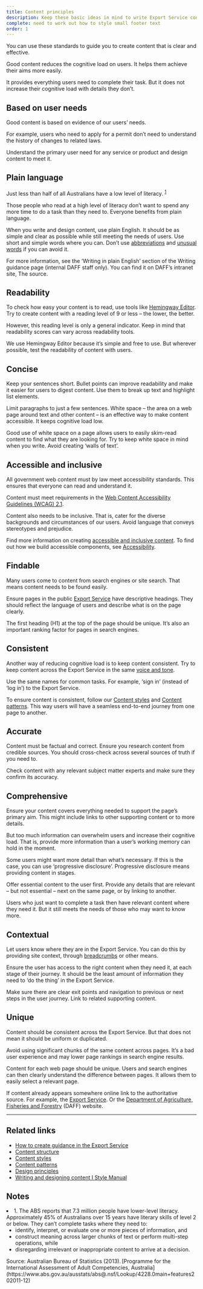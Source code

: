 ```yaml
---
title: Content principles
description: Keep these basic ideas in mind to write Export Service content, or any other content.
complete: need to work out how to style small footer text
order: 1
---
```


You can use these standards to guide you to create content that is clear and effective.

Good content reduces the cognitive load on users. It helps them achieve their aims more easily.

It provides everything users need to complete their task. But it does not increase their cognitive load with details they don’t.

## Based on user needs

Good content is based on evidence of our users’ needs.

For example, users who need to apply for a permit don’t need to understand the history of changes to related laws.

Understand the primary user need for any service or product and design content to meet it.

<BackToTop />

## Plain language

Just less than half of all Australians have a low level of literacy. <sup><a aria-label="1, footnote reference to Australian Bureau of Statistics" href="#cite-1">1</a></sup>

Those people who read at a high level of literacy don’t want to spend any more time to do a task than they need to. Everyone benefits from plain language.

When you write and design content, use plain English. It should be as simple and clear as possible while still meeting the needs of users. Use short and simple words where you can. Don’t use [abbreviations](/content/content-styles#abbreviations) and [unusual words](/content/content-styles#types-of-words) if you can avoid it.

For more information, see the ‘Writing in plain English’ section of the Writing guidance page (internal DAFF staff only). You can find it on DAFF’s intranet site, The source.

<BackToTop />

## Readability

To check how easy your content is to read, use tools like [Hemingway Editor](https://hemingwayapp.com/). Try to create content with a reading level of 9 or less – the lower, the better.

However, this reading level is only a general indicator. Keep in mind that readability scores can vary across readability tools.

We use Hemingway Editor because it’s simple and free to use. But wherever possible, test the readability of content with users.

<BackToTop />

## Concise

Keep your sentences short. Bullet points can improve readability and make it easier for users to digest content. Use them to break up text and highlight list elements.

Limit paragraphs to just a few sentences. White space – the area on a web page around text and other content – is an effective way to make content accessible. It keeps cognitive load low.

Good use of white space on a page allows users to easily skim-read content to find what they are looking for. Try to keep white space in mind when you write. Avoid creating ‘walls of text’.

<BackToTop />

## Accessible and inclusive

All government web content must by law meet accessibility standards. This ensures that everyone can read and understand it.

Content must meet requirements in the [Web Content Accessibility Guidelines (WCAG) 2.1](https://www.w3.org/TR/WCAG21/).

Content also needs to be inclusive. That is, cater for the diverse backgrounds and circumstances of our users. Avoid language that conveys stereotypes and prejudice.

Find more information on creating [accessible and inclusive content](https://www.stylemanual.gov.au/accessible-and-inclusive-content). To find out how we build accessible components, see [Accessibility](/foundations/accessibility).

<BackToTop />

## Findable

Many users come to content from search engines or site search. That means content needs to be found easily.

Ensure pages in the public [Export Service](https://exports.agriculture.gov.au/) have descriptive headings. They should reflect the language of users and describe what is on the page clearly.

The first heading (H1) at the top of the page should be unique. It’s also an important ranking factor for pages in search engines.

<BackToTop />

## Consistent

Another way of reducing cognitive load is to keep content consistent. Try to keep content across the Export Service in the same [voice and tone](./voice-and-tone).

Use the same names for common tasks. For example, ‘sign in’ (instead of ‘log in’) to the Export Service.

To ensure content is consistent, follow our [Content styles](./content-styles) and [Content patterns](./content-patterns). This way users will have a seamless end-to-end journey from one page to another.

<BackToTop />

## Accurate

Content must be factual and correct. Ensure you research content from credible sources. You should cross-check across several sources of truth if you need to.

Check content with any relevant subject matter experts and make sure they confirm its accuracy.

<BackToTop />

## Comprehensive

Ensure your content covers everything needed to support the page’s primary aim. This might include links to other supporting content or to more details.

But too much information can overwhelm users and increase their cognitive load. That is, provide more information than a user’s working memory can hold in the moment.

Some users might want more detail than what’s necessary. If this is the case, you can use ‘progressive disclosure’. Progressive disclosure means providing content in stages.

Offer essential content to the user first. Provide any details that are relevant – but not essential – next on the same page, or by linking to another.

Users who just want to complete a task then have relevant content where they need it. But it still meets the needs of those who may want to know more.

<BackToTop />

## Contextual

Let users know where they are in the Export Service. You can do this by providing site context, through [breadcrumbs](/components/breadcrumbs) or other means.

Ensure the user has access to the right content when they need it, at each stage of their journey. It should be the least amount of information they need to ‘do the thing’ in the Export Service.

Make sure there are clear exit points and navigation to previous or next steps in the user journey. Link to related supporting content.

<BackToTop />

## Unique

Content should be consistent across the Export Service. But that does not mean it should be uniform or duplicated.

Avoid using significant chunks of the same content across pages. It’s a bad user experience and may lower page rankings in search engine results.

Content for each web page should be unique. Users and search engines can then clearly understand the difference between pages. It allows them to easily select a relevant page.

If content already appears somewhere online link to the authoritative source. For example, the [Export Service](https://exports.agriculture.gov.au/). Or the [Department of Agriculture, Fisheries and Forestry](https://www.agriculture.gov.au/) (DAFF) website.

<BackToTop />

---

## Related links

- [How to create guidance in the Export Service](/guides/how-to-create-guidance)
- [Content structure](./content-structure)
- [Content styles](./content-styles)
- [Content patterns](./content-patterns)
- [Design principles](/foundations/design-principles)
- [Writing and designing content I Style Manual](https://www.stylemanual.gov.au/writing-and-designing-content)

## Notes

<FootnotesList>
	<li id="cite-1">
		1. The ABS reports that 7.3 million people have lower-level literacy.
		Approximately 45% of Australians over 15 years have literary skills of level
		2 or below. They can’t complete tasks where they need to:
		<ul>
			<li>
				identify, interpret, or evaluate one or more pieces of information, and
			</li>
			<li>
				construct meaning across larger chunks of text or perform multi-step
				operations, while
			</li>
			<li>
				disregarding irrelevant or inappropriate content to arrive at a
				decision.
			</li>
		</ul>
		Source: Australian Bureau of Statistics (2013). [Programme for the
		International Assessment of Adult Competencies,
		Australia](https://www.abs.gov.au/ausstats/abs@.nsf/Lookup/4228.0main+features202011-12)
	</li>
</FootnotesList>
